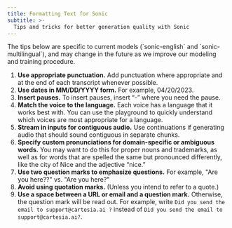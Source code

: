 ```yaml
---
title: Formatting Text for Sonic
subtitle: >-
  Tips and tricks for better generation quality with Sonic
---
```


<Note>
The tips below are specific to current models (`sonic-english` and `sonic-multilingual`), and may change in the future as we improve our modeling and training procedure.
</Note>

1. **Use appropriate punctuation.** Add punctuation where appropriate and at the end of each transcript whenever possible.
2. **Use dates in MM/DD/YYYY form.** For example, 04/20/2023.
3. **Insert pauses.** To insert pauses, insert “-” where you need the pause.
4. **Match the voice to the language.** Each voice has a language that it works best with. You can use the playground to quickly understand which voices are most appropriate for a language.
5. **Stream in inputs for contiguous audio.** Use continuations if generating audio that should sound contiguous in separate chunks.
6. **Specify custom pronunciations for domain-specific or ambiguous words.** You may want to do this for proper nouns and trademarks, as well as for words that are spelled the same but pronounced differently, like the city of Nice and the adjective “nice.”
7. **Use two question marks to emphasize questions.** For example, "Are you here??" vs. "Are you here?"
8. **Avoid using quotation marks.** (Unless you intend to refer to a quote.)
9. **Use a space between a URL or email and a question mark.** Otherwise, the question mark will be read out. For example, write `Did you send the email to support@cartesia.ai ?` instead of `Did you send the email to support@cartesia.ai?`.
